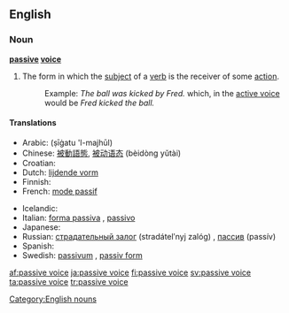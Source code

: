 ==English==

===Noun===
'''[[passive]] [[voice]]'''

# {{grammar}} The form in which the [[subject]] of a [[verb]] is the receiver of some [[action]].
#: Example: ''The ball was kicked by Fred.'' which, in the [[active voice]] would be ''Fred kicked the ball.''

====Translations====
{{trans-top|grammatical term}}
* Arabic: {{Arab|[[صيغة المجهول]]}} (ṣīġatu 'l-majhūl)
* Chinese: [[被動語態]], [[被动语态]] (bèidòng yǔtài)
* Croatian: {{t-|hr|pasiv|m}}
* Dutch: [[lijdende vorm]] {{m}}
* Finnish: {{t+|fi|passiivi}}
* French: [[mode passif]] {{m}}
{{trans-mid}}
* Icelandic: {{t+|is|þolmynd|f}}
* Italian: [[forma passiva]] {{f}}, [[passivo]] {{m}}
* Japanese: {{t-|ja|受動態|tr=[[じゅどうたい]], judōtai|sc=Jpan}}
* Russian: [[страдательный залог]] (stradátelʹnyj zalóg) {{m}}, [[пассив]] (passív) {{m}}
* Spanish: {{t-|es|voz pasiva|f}}
* Swedish: [[passivum]] {{n}}, [[passiv form]] {{c}}
{{trans-bottom}}

[[Category:English nouns]]

[[af:passive voice]]
[[ja:passive voice]]
[[fi:passive voice]]
[[sv:passive voice]]
[[ta:passive voice]]
[[tr:passive voice]]